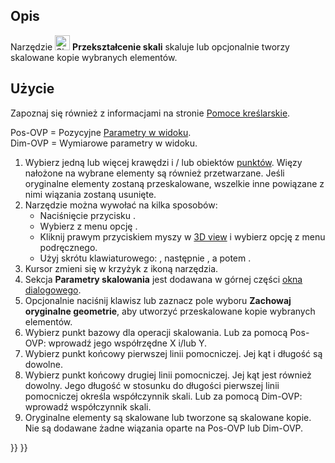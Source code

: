 <languages/>

{{Docnav/pl
|[[Sketcher_Rotate/pl|Przekształcenie biegunowe]]
|[[Sketcher_Offset/pl|Geometria odsunięcia]]
|[[Sketcher_Workbench/pl|środowisko pracy Szkicownik]]
|IconL=Sketcher_Rotate.svg
|IconR=Sketcher_Offset.svg
|IconC=Workbench_Sketcher.svg
}}

{{GuiCommand/pl
|Name=Sketcher Scale
|Name/pl=Szkicownik: Przekształcenie skali
|MenuLocation=Szkic → Narzędzia szkicownika → Przekształcenie skali
|Workbenches=[[Sketcher_Workbench/pl|Szkicownik]]
|Shortcut={{KEY|Z}} {{KEY|P}} {{KEY|S}}
|Version=1.0
|SeeAlso=
}}

<span id="Description"></span>
==Opis==

Narzędzie [[Image:Sketcher_Scale.svg|24px]] '''Przekształcenie skali''' skaluje lub opcjonalnie tworzy skalowane kopie wybranych elementów.

<span id="Usage"></span>
==Użycie==

Zapoznaj się również z informacjami na stronie [[Sketcher_Workbench/pl#Pomoce_kreślarskie|Pomoce kreślarskie]].

Pos-OVP = Pozycyjne [[Sketcher_Preferences#Ogólne/pl|Parametry w widoku]]. {{Version/pl|1.0}}<br>
Dim-OVP = Wymiarowe parametry w  widoku. {{Version/pl|1.0}}

# Wybierz jedną lub więcej krawędzi i / lub obiektów [[Sketcher_CreatePoint/pl|punktów]]. Więzy nałożone na wybrane elementy są również przetwarzane. Jeśli oryginalne elementy zostaną przeskalowane, wszelkie inne powiązane z nimi wiązania zostaną usunięte.
# Narzędzie można wywołać na kilka sposobów:
#* Naciśnięcie przycisku {{Button|[[Image:Sketcher_Scale.svg|16px]] '''Przekształcenie skali'''}}.
#* Wybierz z menu opcję {{MenuCommand|Szkic → Narzędzia szkicownika → [[Image:Sketcher_Scale.svg|16px]] Przekształcenie skali}}.
#* Kliknij prawym przyciskiem myszy w [[3D_view|3D view]] i wybierz opcję {{MenuCommand|[[Image:Sketcher_Scale.svg|16px]] Przekształcenie skali}} z menu podręcznego.
#* Użyj skrótu klawiaturowego: {{KEY|Z}}, następnie {{KEY|P}}, a potem {{KEY|S}}.
# Kursor zmieni się w krzyżyk z ikoną narzędzia.
# Sekcja '''Parametry skalowania''' jest dodawana w górnej części [[Sketcher_Dialog/pl|okna dialogowego]].
# Opcjonalnie naciśnij klawisz {{KEY|U}} lub zaznacz pole wyboru '''Zachowaj oryginalne geometrie''', aby utworzyć przeskalowane kopie wybranych elementów.
# Wybierz punkt bazowy dla operacji skalowania. Lub za pomocą Pos-OVP: wprowadź jego współrzędne X i/lub Y.
# Wybierz punkt końcowy pierwszej linii pomocniczej. Jej kąt i długość są dowolne.
# Wybierz punkt końcowy drugiej linii pomocniczej. Jej kąt jest również dowolny. Jego długość w stosunku do długości pierwszej linii pomocniczej określa współczynnik skali. Lub za pomocą Dim-OVP: wprowadź współczynnik skali.
# Oryginalne elementy są skalowane lub tworzone są skalowane kopie. Nie są dodawane żadne wiązania oparte na Pos-OVP lub Dim-OVP.


{{Docnav/pl
|[[Sketcher_Rotate/pl|Przekształcenie biegunowe]]
|[[Sketcher_Offset/pl|Geometria odsunięcia]]
|[[Sketcher_Workbench/pl|środowisko pracy Szkicownik]]
|IconL=Sketcher_Rotate.svg
|IconR=Sketcher_Offset.svg
|IconC=Workbench_Sketcher.svg
}}

{{Sketcher_Tools_navi{{#translation:}}}}
{{Userdocnavi{{#translation:}}}}